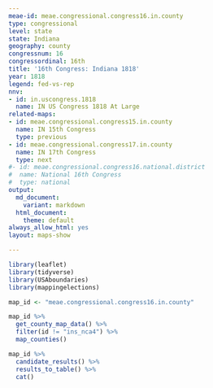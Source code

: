 ```yaml
---
meae-id: meae.congressional.congress16.in.county
type: congressional
level: state
state: Indiana
geography: county
congressnum: 16
congressordinal: 16th
title: '16th Congress: Indiana 1818'
year: 1818
legend: fed-vs-rep
nnv:
- id: in.uscongress.1818
  name: IN US Congress 1818 At Large
related-maps:
- id: meae.congressional.congress15.in.county
  name: IN 15th Congress
  type: previous
- id: meae.congressional.congress17.in.county
  name: IN 17th Congress
  type: next
#- id: meae.congressional.congress16.national.district
#  name: National 16th Congress
#  type: national
output:
  md_document:
    variant: markdown
  html_document:
    theme: default
always_allow_html: yes
layout: maps-show

---
```


```r
library(leaflet)
library(tidyverse)
library(USAboundaries)
library(mappingelections)

map_id <- "meae.congressional.congress16.in.county"
```

<div class="map">

```r
map_id %>%
  get_county_map_data() %>%
  filter(id != "ins_nca4") %>%
  map_counties()
```

</div>

<div class="results-table">

```r
map_id %>%
  candidate_results() %>%
  results_to_table() %>%
  cat()
```

</div>

